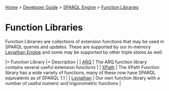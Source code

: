 [[Home]] > [[Developer Guide]] > [[DeveloperGuide/SPARQL Engine|SPARQL Engine]] > [[DeveloperGuide/SPARQL/Function Libraries|Function Libraries]]

= Function Libraries =

Function Libraries are collections of extension functions that may be used in SPARQL queries and updates.  These are supported by our in-memory [[DeveloperGuide/SPARQL/Leviathan Engine|Leviathan Engine]] and some may be supported by other triple stores as well.

|= Function Library |= Description |
| [[http://jena.apache.org/documentation/query/library-function.html|ARQ]] | The ARQ function library contains several useful extension functions |
| [[DeveloperGuide/SPARQL/XPath Functions|XPath]] | The XPath Function library has a wide variety of functions, many of these now have SPARQL equivalents as of SPARQL 1.1 |
| [[DeveloperGuide/SPARQL/Leviathan Functions|Leviathan]] | Our own function library with a number of useful numeric and trigonometric functions |